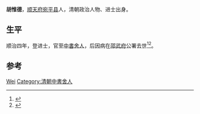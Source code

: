 {{Otheruses|other=名为胡惟德的其他人物|胡惟德}}

'''胡惟德'''，[[顺天府|顺天府]][[宛平县|宛平县]]人，清朝政治人物、进士出身。

== 生平 ==
顺治四年，登进士，官至[[中書舍人|中書舍人]]，后因病在[[邵武府|邵武府]]公署去世<ref>{{cite news|author=陈泽希|title=清代北京汉人进士考（|url=http://szb.bjedu.cn/jysh/2010-10-15/879.html|accessdate=2013-08-25|newspaper=京教纵横|deadurl=yes|archiveurl=https://web.archive.org/web/20130921053444/http://szb.bjedu.cn/jysh/2010-10-15/879.html|archivedate=2013-09-21}}</ref><ref>{{cite news|author=霍達|title=福建巡按為奉差頒詔入閩中書舍人胡惟德在途病故由|url=http://archive.ihp.sinica.edu.tw/mctkm2c/out/mctkm2o?@1^928236967^107^^^1^1@@1306759211|accessdate=2013-08-25|newspaper=內閣大庫：揭報奉差頒詔入閩中書舍人胡惟德行至邵武府得病在公署病故|date=順治六年7月}}</ref>。

== 参考 ==
{{Reflist}}

{{順治四年丁亥科殿試金榜}}

{{Authority control}}
{{DEFAULTSORT:Hu胡}}
[[Category:胡姓|Wei]]
[[Category:清朝中書舍人|Category:清朝中書舍人]]

{{清朝人物小作品}}